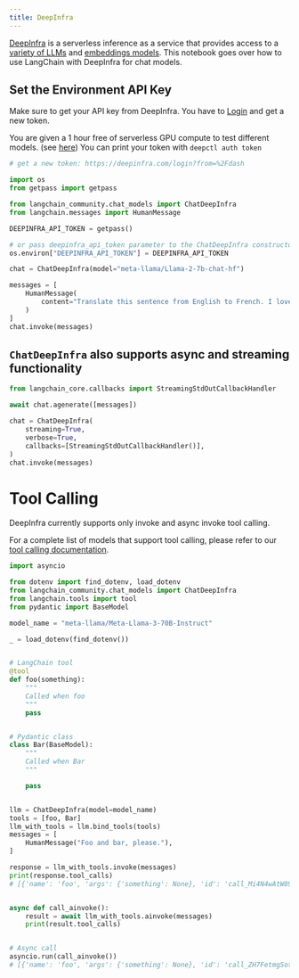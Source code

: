 ```yaml
---
title: DeepInfra
---
```


[DeepInfra](https://deepinfra.com/?utm_source=langchain) is a serverless inference as a service that provides access to a [variety of LLMs](https://deepinfra.com/models?utm_source=langchain) and [embeddings models](https://deepinfra.com/models?type=embeddings&utm_source=langchain). This notebook goes over how to use LangChain with DeepInfra for chat models.

## Set the Environment API Key

Make sure to get your API key from DeepInfra. You have to [Login](https://deepinfra.com/login?from=%2Fdash) and get a new token.

You are given a 1 hour free of serverless GPU compute to test different models. (see [here](https://github.com/deepinfra/deepctl#deepctl))
You can print your token with `deepctl auth token`

```python
# get a new token: https://deepinfra.com/login?from=%2Fdash

import os
from getpass import getpass

from langchain_community.chat_models import ChatDeepInfra
from langchain.messages import HumanMessage

DEEPINFRA_API_TOKEN = getpass()

# or pass deepinfra_api_token parameter to the ChatDeepInfra constructor
os.environ["DEEPINFRA_API_TOKEN"] = DEEPINFRA_API_TOKEN

chat = ChatDeepInfra(model="meta-llama/Llama-2-7b-chat-hf")

messages = [
    HumanMessage(
        content="Translate this sentence from English to French. I love programming."
    )
]
chat.invoke(messages)
```

## `ChatDeepInfra` also supports async and streaming functionality

```python
from langchain_core.callbacks import StreamingStdOutCallbackHandler
```

```python
await chat.agenerate([messages])
```

```python
chat = ChatDeepInfra(
    streaming=True,
    verbose=True,
    callbacks=[StreamingStdOutCallbackHandler()],
)
chat.invoke(messages)
```

# Tool Calling

DeepInfra currently supports only invoke and async invoke tool calling.

For a complete list of models that support tool calling, please refer to our [tool calling documentation](https://deepinfra.com/docs/advanced/function_calling).

```python
import asyncio

from dotenv import find_dotenv, load_dotenv
from langchain_community.chat_models import ChatDeepInfra
from langchain.tools import tool
from pydantic import BaseModel

model_name = "meta-llama/Meta-Llama-3-70B-Instruct"

_ = load_dotenv(find_dotenv())


# LangChain tool
@tool
def foo(something):
    """
    Called when foo
    """
    pass


# Pydantic class
class Bar(BaseModel):
    """
    Called when Bar
    """

    pass


llm = ChatDeepInfra(model=model_name)
tools = [foo, Bar]
llm_with_tools = llm.bind_tools(tools)
messages = [
    HumanMessage("Foo and bar, please."),
]

response = llm_with_tools.invoke(messages)
print(response.tool_calls)
# [{'name': 'foo', 'args': {'something': None}, 'id': 'call_Mi4N4wAtW89OlbizFE1aDxDj'}, {'name': 'Bar', 'args': {}, 'id': 'call_daiE0mW454j2O1KVbmET4s2r'}]


async def call_ainvoke():
    result = await llm_with_tools.ainvoke(messages)
    print(result.tool_calls)


# Async call
asyncio.run(call_ainvoke())
# [{'name': 'foo', 'args': {'something': None}, 'id': 'call_ZH7FetmgSot4LHcMU6CEb8tI'}, {'name': 'Bar', 'args': {}, 'id': 'call_2MQhDifAJVoijZEvH8PeFSVB'}]
```
